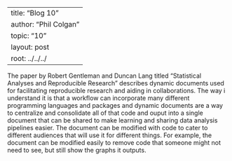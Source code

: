 --
title: "Blog 10"
author: "Phil Colgan"
topic: "10"
layout: post
root: ../../../
---
The paper by Robert Gentleman and Duncan Lang titled "Statistical Analyses and Reproducible Research" describes dynamic documents used for facilitating reproducible research and aiding in collaborations. The way i understand it is that a workflow can incorporate many different programming languages and packages and dynamic documents are a way to centralize and consolidate all of that code and ouput into a single document that can be shared to make learning and sharing data analysis pipelines easier. The document can be modified with code to cater to different audiences that will use it for different things. For example, the document can be modified easily to remove code that someone might not need to see, but still show the graphs it outputs.  



